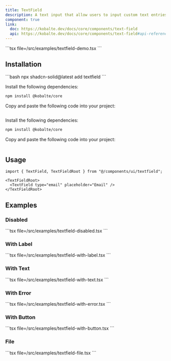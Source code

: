 ```yaml
---
title: TextField
description: A text input that allow users to input custom text entries with a keyboard.
component: true
link:
  doc: https://kobalte.dev/docs/core/components/text-field
  api: https://kobalte.dev/docs/core/components/text-field#api-reference
---
```



<ComponentPreview name="textfield-demo" client:only="solid-js">
<Fragment slot="code">
```tsx file=<rootDir>/src/examples/textfield-demo.tsx
```
</Fragment>
</ComponentPreview>

## Installation

<ComponentInstallation client:only="solid-js">

<Fragment slot="cli">
```bash
npx shadcn-solid@latest add textfield
```
</Fragment>

<Step slot="tw">

<StepItem>Install the following dependencies:</StepItem>
```bash
npm install @kobalte/core
```

<StepItem>Copy and paste the following code into your project:</StepItem>
```tsx file=<rootDir>/../packages/tailwindcss/ui/textfield.tsx
```

</Step>

<Step slot="uno">

<StepItem>Install the following dependencies:</StepItem>
```bash
npm install @kobalte/core
```

<StepItem>Copy and paste the following code into your project:</StepItem>
```tsx file=<rootDir>/../packages/unocss/ui/textfield.tsx
```

</Step>

</ComponentInstallation>

## Usage

```tsx
import { TextField, TextFieldRoot } from "@/components/ui/textfield";
```

```tsx
<TextFieldRoot>
  <TextField type="email" placeholder="Email" />
</TextFieldRoot>
```

## Examples

### Disabled

<ComponentPreview name="textfield-disabled" client:only="solid-js">
<Fragment slot="code">
```tsx file=<rootDir>/src/examples/textfield-disabled.tsx
```
</Fragment>
</ComponentPreview>

### With Label

<ComponentPreview name="textfield-with-label" client:only="solid-js">
<Fragment slot="code">
```tsx file=<rootDir>/src/examples/textfield-with-label.tsx
```
</Fragment>
</ComponentPreview>

### With Text

<ComponentPreview name="textfield-with-text" client:only="solid-js">
<Fragment slot="code">
```tsx file=<rootDir>/src/examples/textfield-with-text.tsx
```
</Fragment>
</ComponentPreview>

### With Error

<ComponentPreview name="textfield-with-error" client:only="solid-js">
<Fragment slot="code">
```tsx file=<rootDir>/src/examples/textfield-with-error.tsx
```
</Fragment>
</ComponentPreview>

### With Button

<ComponentPreview name="textfield-with-button" client:only="solid-js">
<Fragment slot="code">
```tsx file=<rootDir>/src/examples/textfield-with-button.tsx
```
</Fragment>
</ComponentPreview>

### File

<ComponentPreview name="textfield-file" client:only="solid-js">
<Fragment slot="code">
```tsx file=<rootDir>/src/examples/textfield-file.tsx
```
</Fragment>
</ComponentPreview>
